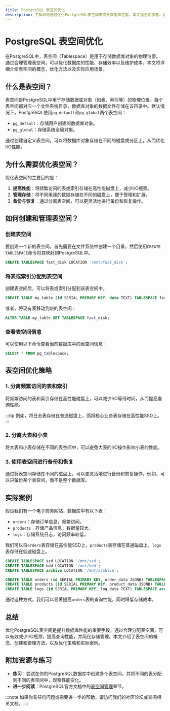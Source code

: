 ```yaml
---
title: PostgreSQL 表空间优化
description: 了解如何通过优化PostgreSQL表空间来提升数据库性能。本文适合初学者，涵盖表空间的概念、优化方法、实际案例以及总结。
---
```


# PostgreSQL 表空间优化

在PostgreSQL中，表空间（Tablespace）是用于存储数据库对象的物理位置。通过合理管理表空间，可以优化数据库的性能、存储效率以及维护成本。本文将详细介绍表空间的概念、优化方法以及实际应用场景。

## 什么是表空间？

表空间是PostgreSQL中用于存储数据库对象（如表、索引等）的物理位置。每个表空间都对应一个文件系统目录，数据库对象的数据文件存储在该目录中。默认情况下，PostgreSQL使用`pg_default`和`pg_global`两个表空间：

- `pg_default`：存储用户创建的数据库对象。
- `pg_global`：存储系统全局对象。

通过创建自定义表空间，可以将数据库对象存储在不同的磁盘或分区上，从而优化I/O性能。

## 为什么需要优化表空间？

优化表空间的主要目的是：

1. **提高性能**：将频繁访问的表或索引存储在高性能磁盘上，减少I/O瓶颈。
2. **管理存储**：将不同用途的数据存储在不同的磁盘上，便于管理和扩展。
3. **备份与恢复**：通过分离表空间，可以更灵活地进行备份和恢复操作。

## 如何创建和管理表空间？

### 创建表空间

要创建一个新的表空间，首先需要在文件系统中创建一个目录，然后使用`CREATE TABLESPACE`命令将其映射到PostgreSQL中。

```sql
CREATE TABLESPACE fast_disk LOCATION '/mnt/fast_disk';
```

### 将表或索引分配到表空间

创建表空间后，可以将表或索引分配到该表空间中。

```sql
CREATE TABLE my_table (id SERIAL PRIMARY KEY, data TEXT) TABLESPACE fast_disk;
```

或者，将现有表移动到新的表空间：

```sql
ALTER TABLE my_table SET TABLESPACE fast_disk;
```

### 查看表空间信息

可以使用以下命令查看当前数据库中的表空间信息：

```sql
SELECT * FROM pg_tablespace;
```

## 表空间优化策略

### 1. 分离频繁访问的表和索引

将频繁访问的表和索引存储在高性能磁盘上，可以减少I/O等待时间，从而提高查询性能。

:::tip
例如，将日志表存储在普通磁盘上，而将核心业务表存储在高性能SSD上。
:::

### 2. 分离大表和小表

将大表和小表存储在不同的表空间中，可以避免大表的I/O操作影响小表的性能。

### 3. 使用表空间进行备份和恢复

通过将表空间存储在不同的磁盘上，可以更灵活地进行备份和恢复操作。例如，可以只备份某个表空间，而不是整个数据库。

## 实际案例

假设我们有一个电子商务网站，数据库中有以下表：

- `orders`：存储订单信息，频繁访问。
- `products`：存储产品信息，数据量较大。
- `logs`：存储系统日志，访问频率较低。

我们可以将`orders`表存储在高性能SSD上，`products`表存储在普通磁盘上，`logs`表存储在低速磁盘上。

```sql
CREATE TABLESPACE ssd LOCATION '/mnt/ssd';
CREATE TABLESPACE hdd LOCATION '/mnt/hdd';
CREATE TABLESPACE archive LOCATION '/mnt/archive';

CREATE TABLE orders (id SERIAL PRIMARY KEY, order_data JSONB) TABLESPACE ssd;
CREATE TABLE products (id SERIAL PRIMARY KEY, product_data JSONB) TABLESPACE hdd;
CREATE TABLE logs (id SERIAL PRIMARY KEY, log_data TEXT) TABLESPACE archive;
```

通过这种方式，我们可以显著提高`orders`表的查询性能，同时降低存储成本。

## 总结

优化PostgreSQL表空间是提升数据库性能的重要手段。通过合理分配表空间，可以有效减少I/O瓶颈，提高查询性能，并简化存储管理。本文介绍了表空间的概念、创建和管理方法，以及优化策略和实际案例。

## 附加资源与练习

- **练习**：尝试在你的PostgreSQL数据库中创建多个表空间，并将不同的表分配到不同的表空间中，观察性能变化。
- **进一步阅读**：PostgreSQL官方文档中的[表空间管理](https://www.postgresql.org/docs/current/manage-ag-tablespaces.html)章节。

:::note
如果你有任何问题或需要进一步的帮助，请访问我们的社区论坛或查阅相关文档。
:::